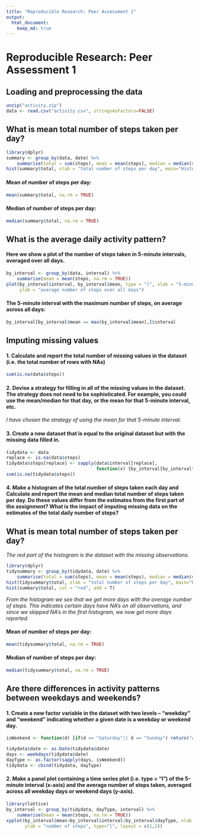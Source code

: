 ```yaml
---
title: "Reproducible Research: Peer Assessment 1"
output: 
  html_document:
    keep_md: true
---
```

# Reproducible Research: Peer Assessment 1

## Loading and preprocessing the data

```r
unzip("activity.zip")
data <- read.csv("activity.csv", stringsAsFactors=FALSE)
```

## What is mean total number of steps taken per day?
```r
library(dplyr)
summary <- group_by(data, date) %>%
    summarise(total = sum(steps), mean = mean(steps), median = median(steps))
hist(summary$total, xlab = "total number of steps per day", main="Histogram of number of steps per day")
```

#### Mean of number of steps per day:

```r
mean(summary$total, na.rm = TRUE)
```
#### Median of number of steps per day:

```r
median(summary$total, na.rm = TRUE)
```

## What is the average daily activity pattern?
#### Here we show a plot of the number of steps taken in 5-minute intervals, averaged over all days.
```r
by_interval <- group_by(data, interval) %>%
    summarise(mean = mean(steps, na.rm = TRUE))
plot(by_interval$interval, by_interval$mean, type = "l", xlab = "5-minute interval", 
     ylab = "average number of steps over all days")
```
#### The 5-minute interval with the maximum number of steps, on average across all days:
```r
by_interval[by_interval$mean == max(by_interval$mean),]$interval
```

## Imputing missing values

#### 1. Calculate and report the total number of missing values in the dataset (i.e. the total number of rows with NAs)
```r
sum(is.na(data$steps))
```

#### 2. Devise a strategy for filling in all of the missing values in the dataset. The strategy does not need to be sophisticated. For example, you could use the mean/median for that day, or the mean for that 5-minute interval, etc.

*I have chosen the strategy of using the mean for that 5-minute interval.*

#### 3. Create a new dataset that is equal to the original dataset but with the missing data filled in.
```r
tidydata <- data
replace <- is.na(data$steps)
tidydata$steps[replace] <- sapply(data$interval[replace], 
                                  function(x) {by_interval[by_interval$interval == x, "mean"]})
sum(is.na(tidydata$steps))
```

#### 4. Make a histogram of the total number of steps taken each day and Calculate and report the mean and median total number of steps taken per day. Do these values differ from the estimates from the first part of the assignment? What is the impact of imputing missing data on the estimates of the total daily number of steps?
## What is mean total number of steps taken per day?

*The red part of the histogram is the dataset with the missing observations.*
```r
library(dplyr)
tidysummary <- group_by(tidydata, date) %>%
    summarise(total = sum(steps), mean = mean(steps), median = median(steps))
hist(tidysummary$total, xlab = "total number of steps per day", main="Histogram of number of steps per day")
hist(summary$total, col = "red", add = T)
```

*From the histogram we see that we get more days with the average number of steps. This indicates certain days have NA's on all observations, and since we skipped NA's in the first histogram, we now get more days reported.*

#### Mean of number of steps per day:

```r
mean(tidysummary$total, na.rm = TRUE)
```
#### Median of number of steps per day:

```r
median(tidysummary$total, na.rm = TRUE)
```



## Are there differences in activity patterns between weekdays and weekends?

#### 1. Create a new factor variable in the dataset with two levels -- "weekday" and "weekend" indicating whether a given date is a weekday or weekend day.

```r
isWeekend <- function(d) {if(d == "Saturday"|| d == "Sunday") return("weekend") else "weekday"}

tidydata$date <- as.Date(tidydata$date)
days <- weekdays(tidydata$date)
dayType <- as.factor(sapply(days, isWeekend))
tidydata <- cbind(tidydata, dayType)
```

#### 2. Make a panel plot containing a time series plot (i.e. type = "l") of the 5-minute interval (x-axis) and the average number of steps taken, averaged across all weekday days or weekend days (y-axis). 

```r
library(lattice)
by_interval <- group_by(tidydata, dayType, interval) %>%
    summarise(mean = mean(steps, na.rm = TRUE))
xyplot(by_interval$mean~by_interval$interval|by_interval$dayType, xlab = "interval", 
       ylab = "number of steps", type="l", layout = c(1,2))
```
